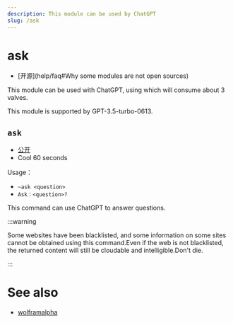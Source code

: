 ```yaml
---
description: This module can be used by ChatGPT
slug: /ask
---
```


# ask

-   [开源]\(help/faq#Why some modules are not open sources)

This module can be used with ChatGPT, using which will consume about 3 valves.

This module is supported by GPT-3.5-turbo-0613.

## `ask`

-   [公开](permissions)
-   Cool 60 seconds

Usage：

-   `~ask <question>`
-   `Ask：<question>?`

This command can use ChatGPT to answer questions.

:::warning

Some websites have been blacklisted, and some information on some sites cannot be obtained using this command.Even if the web is not blacklisted, the returned content will still be cloudable and intelligible.Don't die.

:::

# See also

-   [wolframalpha](wolflramalpha)
